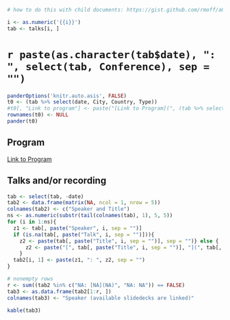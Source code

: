 ```r
# how to do this with child documents: https://gist.github.com/rmoff/a043676a2f084b81a434

i <- as.numeric('{{i}}')
tab <- talks[i, ]
```

# `r paste(as.character(tab$date), ": ", select(tab, Conference), sep = "")` {.tabset .tabset-fade .tabset-pills -} 

```r
panderOptions('knitr.auto.asis', FALSE)
t0 <- (tab %>% select(date, City, Country, Type))
#t0[, "Link to program"] <- paste("[Link to Program](", (tab %>% select(Web)), ")", sep = "")
rownames(t0) <- NULL
pander(t0)
```

## Program {-}

[Link to Program](`r (tab %>% select(Web))`)

## Talks and/or recording {-}

```r
tab <- select(tab, -date)
tab2 <- data.frame(matrix(NA, ncol = 1, nrow = 5))
colnames(tab2) <- c("Speaker and Title")
ns <- as.numeric(substr(tail(colnames(tab), 1), 5, 5))
for (i in 1:ns){
  z1 <- tab[, paste("Speaker", i, sep = "")]
  if (is.na(tab[, paste("Talk", i, sep = "")])){
    z2 <- paste(tab[, paste("Title", i, sep = "")], sep = "")} else {
      z2 <- paste("[", tab[, paste("Title", i, sep = "")], "](", tab[, paste("Talk", i, sep = "")], ")", sep = "")
    }
  tab2[i, 1] <- paste(z1, ": ", z2, sep = "")
}

# nonempty rows
r <- sum((tab2 %in% c("NA: [NA](NA)", "NA: NA")) == FALSE)  
tab3 <- as.data.frame(tab2[1:r, ])
colnames(tab3) <- "Speaker (available slidedecks are linked)"
```

```r
kable(tab3)
```
